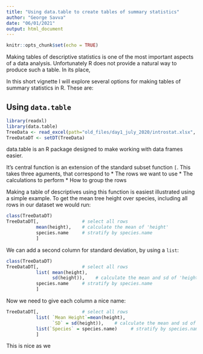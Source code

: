 ```yaml
---
title: "Using data.table to create tables of summary statistics"
author: "George Savva"
date: "06/01/2021"
output: html_document
---
```


```r
knitr::opts_chunk$set(echo = TRUE)
```

Making tables of descriptive statistics is one of the most important aspects of a data analysis.  Unfortunately R does not provide a natural way to produce such a table.  In its place, 

In this short vignette I will explore several options for making tables of summary statistics in R.  These are:



## Using `data.table`

```r
library(readxl)
library(data.table)
TreeData <- read_excel(path="old_files/day1_july_2020/introstat.xlsx", sheet="P1-TreeSpeciesData", .name_repair = "universal")
TreeDataDT <- setDT(TreeData)
```

data.table is an R package designed to make working with data frames easier.

It's central function is an extension of the standard subset function `[`.  This takes three aguments, that correspond to 
* The rows we want to use
* The calculations to perform
* How to group the rows

Making a table of descriptives using this function is easiest illustrated using a simple example.   To get the mean tree height over species, including all rows in our dataset we would run:

```r
class(TreeDataDT)
TreeDataDT[,                # select all rows
           mean(height),    # calculate the mean of 'height'
           species.name     # stratify by species.name
           ]
```

We can add a second column for standard deviation, by using a `list`:

```r
class(TreeDataDT)
TreeDataDT[,                # select all rows
           list( mean(height), 
                 sd(height)),    # calculate the mean and sd of 'height'
           species.name     # stratify by species.name
           ]
```

Now we need to give each column a nice name:
```r
TreeDataDT[,                # select all rows
           list( `Mean Height`=mean(height), 
                 `SD` = sd(height)),    # calculate the mean and sd of 'height'
           list(`Species` = species.name)     # stratify by species.name
           ]
```

This is nice as we 